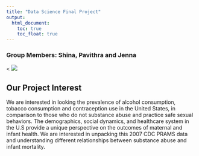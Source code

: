 ```yaml
---
title: "Data Science Final Project"
output: 
  html_document:
    toc: true
    toc_float: true
---
```



### Group Members: Shina, Pavithra and Jenna

<
![](images/grouppic.jpeg)



## Our Project Interest 

We are interested in looking the prevalence of alcohol consumption, tobacco consumption and contraception use in the United States, in comparison to those who do not substance abuse and practice safe sexual behaviors.  The demographics, social dynamics, and healthcare system in the U.S provide a unique perspective on the outcomes of maternal and infant health. We are interested in unpacking this 2007 CDC PRAMS data and understanding different relationships between substance abuse and infant mortality. 



